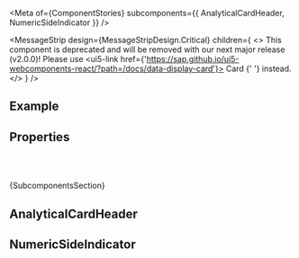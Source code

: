 
<Meta of={ComponentStories} subcomponents={{ AnalyticalCardHeader, NumericSideIndicator }} />

<DocsHeader />

<MessageStrip
  design={MessageStripDesign.Critical}
  children={
    <>
      This component is deprecated and will be removed with our next major release (v2.0.0)! Please use
      <ui5-link href={'https://sap.github.io/ui5-webcomponents-react/?path=/docs/data-display-card'}>
        Card
      </ui5-link>{' '}
      instead.
    </>
  }
/>

## Example

<Canvas of={ComponentStories.Default} />

## Properties

<ControlsWithNote of={ComponentStories.Default} />

<br />
<br />

<Markdown>{SubcomponentsSection}</Markdown>

## AnalyticalCardHeader

<Description of={AnalyticalCardHeader} />

<ArgTypesWithNote of={AnalyticalCardHeader} />

## NumericSideIndicator

<Description of={NumericSideIndicator} />

<ArgTypesWithNote of={NumericSideIndicator} />

<Footer />
